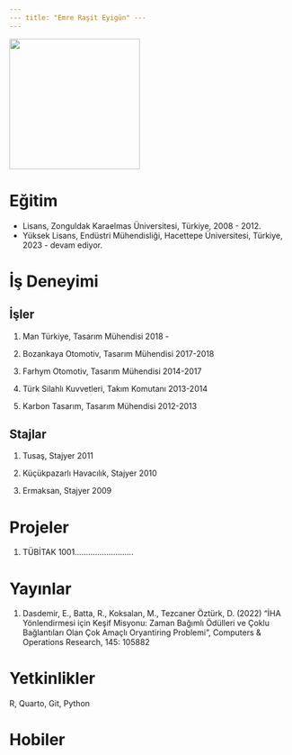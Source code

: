 ```yaml
---
--- title: "Emre Raşit Eyigün" ---
---
```


![](images/57d3ddd5-5e93-4ae3-a6d8-45f31c9a8e7d.jpg){fig-align="center" width="232"}

# Eğitim

-   Lisans, Zonguldak Karaelmas Üniversitesi, Türkiye, 2008 - 2012.
-   Yüksek Lisans, Endüstri Mühendisliği, Hacettepe Üniversitesi, Türkiye, 2023 - devam ediyor.

# İş Deneyimi

## İşler

1.  Man Türkiye, Tasarım Mühendisi 2018 -

2.  Bozankaya Otomotiv, Tasarım Mühendisi 2017-2018

3.  Farhym Otomotiv, Tasarım Mühendisi 2014-2017

4.  Türk Silahlı Kuvvetleri, Takım Komutanı 2013-2014

5.  Karbon Tasarım, Tasarım Mühendisi 2012-2013

## Stajlar

1.  Tusaş, Stajyer 2011

2.  Küçükpazarlı Havacılık, Stajyer 2010

3.  Ermaksan, Stajyer 2009

# Projeler

1.  TÜBİTAK 1001..........................

# Yayınlar

1.  Dasdemir, E., Batta, R., Koksalan, M., Tezcaner Öztürk, D. (2022) “İHA Yönlendirmesi için Keşif Misyonu: Zaman Bağımlı Ödülleri ve Çoklu Bağlantıları Olan Çok Amaçlı Oryantiring Problemi”, Computers & Operations Research, 145: 105882

# Yetkinlikler

R, Quarto, Git, Python

# Hobiler
